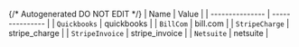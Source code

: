 {/* Autogenerated DO NOT EDIT  */}
| Name            | Value           |
| --------------- | --------------- |
| `Quickbooks`    | quickbooks      |
| `BillCom`       | bill.com        |
| `StripeCharge`  | stripe_charge   |
| `StripeInvoice` | stripe_invoice  |
| `Netsuite`      | netsuite        |